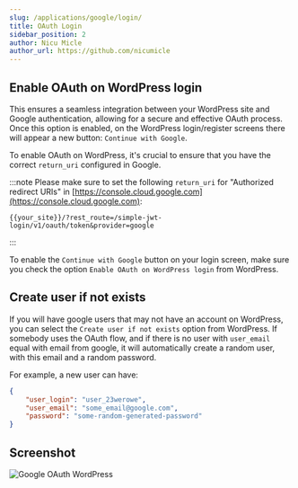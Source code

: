 ```yaml
---
slug: /applications/google/login/
title: OAuth Login
sidebar_position: 2
author: Nicu Micle
author_url: https://github.com/nicumicle
---
```




##  Enable OAuth on WordPress login

This ensures a seamless integration between your WordPress site and Google authentication, allowing for a secure and effective OAuth process.
Once this option is enabled, on the WordPress login/register screens there will appear a new button: `Continue with Google`.

To enable OAuth on WordPress, it's crucial to ensure that you have the correct `return_uri` configured in Google.

:::note
Please make sure to set the following `return_uri` for "Authorized redirect URIs" in [https://console.cloud.google.com](https://console.cloud.google.com):
```
{{your_site}}/?rest_route=/simple-jwt-login/v1/oauth/token&provider=google
```
:::

To enable the `Continue with Google` button on your login screen, make sure you check the option `Enable OAuth on WordPress login` from WordPress.

## Create user if not exists

If you will have google users that may not have an account on WordPress, you can select the `Create user if not exists` option from WordPress.
If somebody uses the OAuth flow, and if there is no user with  `user_email` equal with email from google, it will automatically create a random user, with this email and a random password.

For example, a new user can have:
```json
{
    "user_login": "user_23werowe",
    "user_email": "some_email@google.com",
    "password": "some-random-generated-password"
}
```

## Screenshot

![Google OAuth WordPress](/assets/img/applications/oauth_login_google.png)
